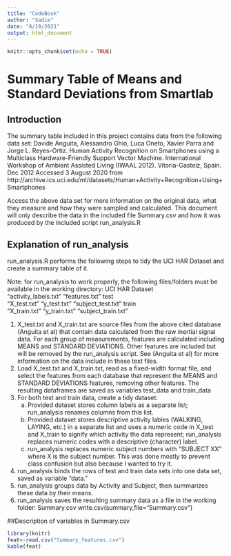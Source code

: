 ```yaml
---
title: "CodeBook"
author: "Sadie"
date: "8/19/2021"
output: html_document
---
```


```r
knitr::opts_chunk$set(echo = TRUE)
```


# Summary Table of Means and Standard Deviations from Smartlab
## Introduction
The summary table included in this project contains data from the following data set:
Davide Anguita, Alessandro Ghio, Luca Oneto, Xavier Parra and Jorge L. Reyes-Ortiz. Human Activity Recognition on Smartphones using a Multiclass Hardware-Friendly Support Vector Machine. International Workshop of Ambient Assisted Living (IWAAL 2012). Vitoria-Gasteiz, Spain. Dec 2012 Accessed 3 August 2020 from http://archive.ics.uci.edu/ml/datasets/Human+Activity+Recognition+Using+Smartphones

Access the above data set for more information on the original data, what they measure and how they were sampled and calculated. This document will only describe the data in the included file Summary.csv and how it was produced by the included script run_analysis.R

## Explanation of run_analysis
run_analysis.R performs the following steps to tidy the UCI HAR Dataset and create a summary table of it. 

Note: for run_analysis to work properly, the following files/folders must be available in the working directory:
UCI HAR Dataset\
	"activity_labels.txt"
 	"features.txt"
	test\
		"X_test.txt"
		"y_test.txt"
		"subject_test.txt"
	train\
		"X_train.txt"
		"y_train.txt"
		"subject_train.txt"

1. X_test.txt and X_train.txt are source files from the above cited database (Anguita et al) that contain data calculated from the raw inertial signal data. For each group of measurements, features are calculated including MEANS and STANDARD DEVIATIONS. Other features are included but will be removed by the run_analysis script. See (Anguita et al) for more information on the data include in these text files.
2. Load X_test.txt and X_train.txt, read as a fixed-width format file, and select the features from each database that represent the MEANS and STANDARD DEVIATIONS features, removing other features. The resulting dataframes are saved as variables test_data and train_data
3. For both test and train data, create a tidy dataset:
	a. Provided dataset stores column labels as a separate list; run_analysis renames columns from this list.
	b. Provided dataset stores descriptive activity lables (WALKING, LAYING, etc.) in a separate list and uses a numeric code in X_test and X_train to signify which activity the data represent; run_analysis replaces numeric codes with a descriptive (character) label. 
	c. run_analysis replaces numeric subject numbers with "SUBJECT XX" where X is the subject number. This was done mostly to prevent class confusion but also because I wanted to try it.
4. run_analysis binds the rows of test and train data sets into one data set, saved as variable "data."
5. run_analysis groups data by Activity and Subject, then summarizes these data by their means.
6. run_analysis saves the resulting summary data as a file in the working folder: Summary.csv
write.csv(summary,file="Summary.csv")

##Description of variables in Summary.csv
```r
library(knitr)
feat<-read.csv("Summary_features.csv")
kable(feat)
```